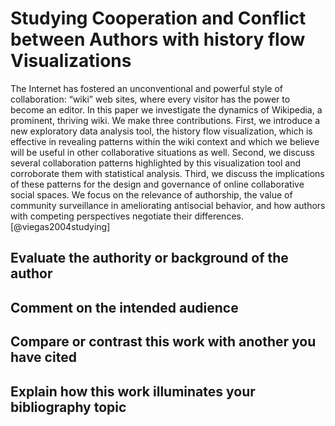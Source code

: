 # Studying Cooperation and Conflict between Authors with history flow Visualizations

The Internet has fostered an unconventional and powerful style of collaboration: "wiki" web sites, where every visitor has the power to become an editor. In this paper we investigate the dynamics of Wikipedia, a prominent, thriving wiki. We make three contributions. First, we introduce a new exploratory data analysis tool, the history flow visualization, which is effective in revealing patterns within the wiki context and which we believe will be useful in other collaborative situations as well. Second, we discuss several collaboration patterns highlighted by this visualization tool and corroborate them with statistical analysis. Third, we discuss the implications of these patterns for the design and governance of online collaborative social spaces. We focus on the relevance of authorship, the value of community surveillance in ameliorating antisocial behavior, and how authors with competing perspectives negotiate their differences.[@viegas2004studying]

## Evaluate the authority or background of the author

## Comment on the intended audience

## Compare or contrast this work with another you have cited

## Explain how this work illuminates your bibliography topic
